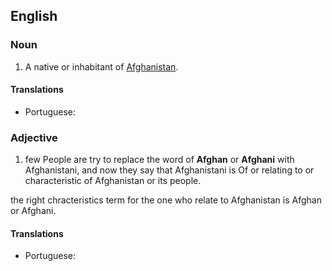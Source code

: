 ==English==

===Noun===
{{en-noun}}

# A native or inhabitant of [[Afghanistan]].

====Translations====
{{trans-top|Afghanistani}}
* Portuguese: {{t|pt|afegão}} {{m}}
{{trans-mid}}
{{trans-bottom}}


===Adjective===
{{en-adj}}

# few People are try to replace the word of '''Afghan''' or '''Afghani''' with Afghanistani, and now they say that Afghanistani is Of or relating to or characteristic of Afghanistan or its people.

the right chracteristics term for the one who relate to Afghanistan is Afghan or Afghani.

====Translations====
{{trans-top|Afghanistani}}
* Portuguese: {{t|pt|afegão}} {{m}}
{{trans-mid}}
{{trans-bottom}}